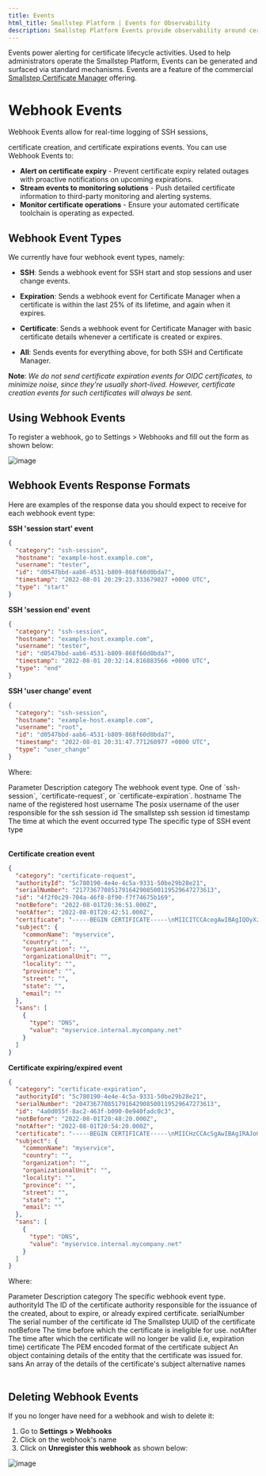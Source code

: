 ---
title: Events
html_title: Smallstep Platform | Events for Observability
description: Smallstep Platform Events provide observability around certificate lifecycle activities.
---

Events power alerting for certificate lifecycle activities. 
Used to help administrators operate the Smallstep Platform, 
Events can be generated and surfaced via standard mechanisms. 
Events are a feature of the commercial [Smallstep Certificate Manager](https://smallstep.com/certificate-manager/) offering.

# Webhook Events
Webhook Events allow for real-time logging of SSH sessions, 

certificate creation, and certificate expirations events.
You can use Webhook Events to:

- **Alert on certificate expiry** - Prevent certificate expiry related outages with proactive notifications on upcoming expirations.
- **Stream events to monitoring solutions** - Push detailed certificate information to third-party monitoring and alerting systems.
- **Monitor certificate operations** - Ensure your automated certificate toolchain is operating as expected.

## Webhook Event Types
We currently have four webhook event types, namely:

- **SSH**: Sends a webhook event for SSH start and stop sessions and user change events.
- **Expiration**: Sends a webhook event for Certificate Manager when a certificate is within the last 25% of its lifetime, and again when it expires.

- **Certificate**: Sends a webhook event for Certificate Manager with basic certificate details whenever a certificate is created or expires.

- **All**: Sends events for everything above, for both SSH and Certificate Manager.


**Note**: <em>We do not send certificate expiration events for OIDC certificates, to minimize noise, since they're usually short-lived. However, certificate creation events for such certificates will always be sent.</em>

## Using Webhook Events
To register a webhook, go to Settings > Webhooks and fill out the form as shown below:

![image](/graphics/webhook-events-demo.png 'Webhook Events Requirements')

## Webhook Events Response Formats
Here are examples of the response data you should expect to receive for each webhook event type:


**SSH 'session start' event**
```json
{
  "category": "ssh-session",
  "hostname": "example-host.example.com",
  "username": "tester",
  "id": "d0547bbd-aab6-4531-b809-868f60d0bda7",
  "timestamp": "2022-08-01 20:29:23.333679027 +0000 UTC",
  "type": "start"
}
```

**SSH 'session end' event**
```json
{
  "category": "ssh-session",
  "hostname": "example-host.example.com",
  "username": "tester",
  "id": "d0547bbd-aab6-4531-b809-868f60d0bda7",
  "timestamp": "2022-08-01 20:32:14.816883566 +0000 UTC",
  "type": "end"
}
```

**SSH 'user change' event**
```json
{
  "category": "ssh-session",
  "hostname": "example-host.example.com",
  "username": "root",
  "id": "d0547bbd-aab6-4531-b809-868f60d0bda7",
  "timestamp": "2022-08-01 20:31:47.771260977 +0000 UTC",
  "type": "user_change"
}
```

Where: 
<Table>
    <TableHead>
        <TableRow>
            <TableCell>Parameter</TableCell>
            <TableCell>Description</TableCell>
        </TableRow>
    </TableHead>
    <TableBody>
        <TableRow>
            <TableCell>category</TableCell>
            <TableCell>The webhook event type. One of `ssh-session`, `certificate-request`, or `certificate-expiration`. </TableCell>
        </TableRow>
        <TableRow>
            <TableCell>hostname</TableCell>
            <TableCell>The name of the registered host </TableCell>
        </TableRow>
        <TableRow>
            <TableCell>username</TableCell>
            <TableCell>The posix username of the user responsible for the ssh session</TableCell>
        </TableRow>
        <TableRow>
            <TableCell>id</TableCell>
            <TableCell>The smallstep ssh session id </TableCell>
        </TableRow>
         <TableRow>
            <TableCell>timestamp</TableCell>
            <TableCell>The time at which the event occurred</TableCell>
        </TableRow>
         <TableRow>
            <TableCell>type</TableCell>
            <TableCell>The specific type of SSH event type</TableCell>
        </TableRow>
    </TableBody>
</Table>


**Certificate creation event**
```json
{
  "category": "certificate-request",
  "authorityId": "5c780190-4e4e-4c5a-9331-50be29b28e21",
  "serialNumber": "217736770851791642908500119529647273613",
  "id": "4f2f0c29-704a-46f8-8f90-f7f74675b169",
  "notBefore": "2022-08-01T20:36:51.000Z",
  "notAfter": "2022-08-01T20:42:51.000Z",
  "certificate": "-----BEGIN CERTIFICATE-----\nMIICITCCAcegAwIBAgIQOyXzxXEspOAfi/10+hPMLjAKBggqhkjOPQQDAjAhMR8w\nHQYDVQQDExZKV0sgU0EgSW50ZXJtZWRpYXRlIENBMB4XDTIyMDgwMTIwMzY1MVoX\nDTIyMDgwMTIwNDI1MVowFDESMBAGA1UEAxMJbXlzZXJ2aWNlMFkwEwYHKoZIzj0C\nAQYIKoZIzj0DAQcDQgAEfDkIN/DlpolcxVqMu5iZ0zJqVlAXfasCJvGxwBJKpQdS\nZJOLsenrguwJJpLqNuj3icIhI6gFodqvLpNAcaJ/zKOB7TCB6jAOBgNVHQ8BAf8E\nBAMCB4AwHQYDVR0lBBYwFAYIKwYBBQUHAwEGCCsGAQUFBwMCMB0GA1UdDgQWBBRM\nO8Ak/HRgQ9j8iIK4xgONh+/W8DAfBgNVHSMEGDAWgBSNeT/nLC3Z+iRpVXVdvgpH\nlJRzwjArBgNVHREEJDAigiBteXNlcnZpY2UuaW50ZXJuYWwubXljb21wYW55Lm5l\ndDBMBgwrBgEEAYKkZMYoQAEEPDA6AgECBA9hdXRob3JpdHktYWRtaW4EJGQzMTc0\nMjM2LTE1YzEtNDEzOC04OTJkLTVlZDIzNDcxN2M5YTAKBggqhkjOPQQDAgNIADBF\nAiEA5kXI0dB6xMnEMAiwEigy0vYMHXYvX97BderaMFGdmSECIH2FQ/5A7RyxdkbE\nNVOdaxxFAW8YBCiyiKxnu0BzOM+C\n-----END CERTIFICATE-----\n",
  "subject": {
    "commonName": "myservice",
    "country": "",
    "organization": "",
    "organizationalUnit": "",
    "locality": "",
    "province": "",
    "street": "",
    "state": "",
    "email": ""
  },
  "sans": [
    {
      "type": "DNS",
      "value": "myservice.internal.mycompany.net"
    }
  ]
}
```

**Certificate expiring/expired event**
```json
{
  "category": "certificate-expiration",
  "authorityId": "5c780190-4e4e-4c5a-9331-50be29b28e21",
  "serialNumber": "204736770851791642908500119529647273613",
  "id": "4a0d055f-8ac2-463f-b090-0e940fadc0c3",
  "notBefore": "2022-08-01T20:48:20.000Z",
  "notAfter": "2022-08-01T20:54:20.000Z",
  "certificate": "-----BEGIN CERTIFICATE-----\nMIICHzCCAcSgAwIBAgIRAJoG3iYtwd9xSbAsRjDMdo0wCgYIKoZIzj0EAwIwITEf\nMB0GA1UEAxMWSldLIFNBIEludGVybWVkaWF0ZSBDQTAeFw0yMjA4MDEyMDQ4MjBa\nFw0yMjA4MDEyMDU0MjBaMBQxEjAQBgNVBAMTCW15c2VydmljZTBZMBMGByqGSM49\nAgEGCCqGSM49AwEHA0IABNfWJtHDDXlvfiljmzzgNdzmmk5Xhxf84RiP9DShOXxI\nNgndPXYp7d49UCVKm3IrJ3HY/6WBh2g/cv0p2BQ3kUejgekwgeYwDgYDVR0PAQH/\nBAQDAgeAMB0GA1UdJQQWMBQGCCsGAQUFBwMBBggrBgEFBQcDAjAdBgNVHQ4EFgQU\nNgNvb8W9k/5/PHNQYx+xaQ45faQwHwYDVR0jBBgwFoAUjXk/5ywt2fokaVV1Xb4K\nR5SUc8IwKwYDVR0RBCQwIoIgbXlzZXJ2aWNlLmludGVybmFsLm15Y29tcGFueS5u\nZXQwSAYMKwYBBAGCpGTGKEABBDgwNgIBAQQEbmFtZQQrQ09pRDNLMzE1Mms3TW5Q\nNDR2eWlaLXNZaVphMmtSZU9fWFRNRG54RTB3VTAKBggqhkjOPQQDAgNJADBGAiEA\nuWabixlFwJif3+ypPdJax5xPwCPT+LxL2ETNP0RwGvICIQC/fdBn7b+W+sa9GSLx\nDFNysUCX39uO7F7XbAEJBRFa8A==\n-----END CERTIFICATE-----\n",
  "subject": {
    "commonName": "myservice",
    "country": "",
    "organization": "",
    "organizationalUnit": "",
    "locality": "",
    "province": "",
    "street": "",
    "state": "",
    "email": ""
  },
  "sans": [
    {
      "type": "DNS",
      "value": "myservice.internal.mycompany.net"
    }
  ]
}
```

Where: 

<Table>
    <TableHead>
        <TableRow>
            <TableCell>Parameter</TableCell>
            <TableCell>Description</TableCell>
        </TableRow>
    </TableHead>
    <TableBody>
        <TableRow>
            <TableCell>category</TableCell>
            <TableCell>The specific webhook event type. </TableCell>
        </TableRow>
        <TableRow>
            <TableCell>authorityId</TableCell>
            <TableCell>The ID of the certificate authority responsible for the issuance of the created, about to expire, or already expired certificate.</TableCell>
        </TableRow>
        <TableRow>
            <TableCell>serialNumber</TableCell>
            <TableCell>The serial number of the certificate </TableCell>
        </TableRow>
        <TableRow>
            <TableCell>id</TableCell>
            <TableCell>The Smallstep UUID of the certificate</TableCell>
        </TableRow>
        <TableRow>
            <TableCell>notBefore</TableCell>
            <TableCell>The time before which the certificate is ineligible for use.</TableCell>
        </TableRow>
        <TableRow>
            <TableCell>notAfter</TableCell>
            <TableCell>The time after which the certificate will no longer be valid (i.e, expiration time)</TableCell>
        </TableRow>
        <TableRow>
            <TableCell>certificate</TableCell>
            <TableCell>The PEM encoded format of the certificate</TableCell>
        </TableRow>
        <TableRow>
            <TableCell>subject</TableCell>
            <TableCell>An object containing details of the entity that the certificate was issued for.</TableCell>
        </TableRow>
        <TableRow>
            <TableCell>sans</TableCell>
            <TableCell>An array of the details of the certificate's subject alternative names</TableCell>
        </TableRow>
    </TableBody>
</Table>

## Deleting Webhook Events
If you no longer have need for a webhook and wish to delete it:  

1. Go to **Settings > Webhooks**
2. Click on the webhook's name
3. Click on **Unregister this webhook** as shown below: 

![image](/graphics/unregister-webhook.png 'Webhook Events Requirements')

